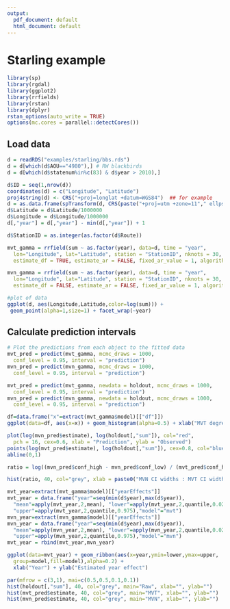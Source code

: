 ```yaml
---
output:
  pdf_document: default
  html_document: default
---
```


# Starling example

```r
library(sp)
library(rgdal)
library(ggplot2)
library(rrfields)
library(rstan)
library(dplyr)
rstan_options(auto_write = TRUE)
options(mc.cores = parallel::detectCores())
```

## Load data

```r

d = readRDS("examples/starling/bbs.rds")
d = d[which(d$AOU=="4980"),] # RW blackbirds
d = d[which(d$statenum%in%c(83) & d$year > 2010),] 

d$ID = seq(1,nrow(d))
coordinates(d) = c("Longitude", "Latitude")
proj4string(d) <- CRS("+proj=longlat +datum=WGS84")  ## for example
d = as.data.frame(spTransform(d, CRS(paste("+proj=utm +zone=11"," ellps=WGS84",sep=''))))
d$Latitude = d$Latitude/1000000
d$Longitude = d$Longitude/1000000
d[,"year"] = d[,"year"] - min(d[,"year"]) + 1

d$StationID = as.integer(as.factor(d$Route))

mvt_gamma = rrfield(sum ~ as.factor(year), data=d, time = "year", 
  lon="Longitude", lat="Latitude", station = "StationID", nknots = 30, obs_error = "gamma", covariance="squared-exponential",prior_gp_sigma = half_t(100, 0, 0.1), prior_gp_scale = half_t(100, 0, 0.05), prior_intercept = student_t(100, 3.5, 0.3), prior_beta = student_t(100, 0, 1), prior_sigma = half_t(10, 0, 0.5), 
  estimate_df = TRUE, estimate_ar = FALSE, fixed_ar_value = 1, algorithm="sampling", chains = 5L, warmup = 500, iter=1000, thin=1, control = list(adapt_delta = 0.99))

mvn_gamma = rrfield(sum ~ as.factor(year), data=d, time = "year", 
  lon="Longitude", lat="Latitude", station = "StationID", nknots = 30, obs_error = "gamma", covariance="squared-exponential",prior_gp_sigma = half_t(100, 0, 0.1), prior_gp_scale = half_t(100, 0, 0.05), prior_intercept = student_t(100, 3.5, 0.3), prior_beta = student_t(100, 0, 1), prior_sigma = half_t(10, 0, 0.5), 
  estimate_df = FALSE, estimate_ar = FALSE, fixed_ar_value = 1, algorithm="sampling", chains = 5L, warmup = 500, iter=1000, thin=1, control = list(adapt_delta = 0.99))

#plot of data
ggplot(d, aes(Longitude,Latitude,color=log(sum))) + 
 geom_point(alpha=1,size=1) + facet_wrap(~year)
```

## Calculate prediction intervals

```r
# Plot the predictions from each object to the fitted data
mvt_pred = predict(mvt_gamma, mcmc_draws = 1000,
  conf_level = 0.95, interval = "prediction")
mvn_pred = predict(mvn_gamma, mcmc_draws = 1000,
  conf_level = 0.95, interval = "prediction")

mvt_pred = predict(mvt_gamma, newdata = holdout, mcmc_draws = 1000,
  conf_level = 0.95, interval = "prediction")
mvn_pred = predict(mvn_gamma, newdata = holdout, mcmc_draws = 1000,
  conf_level = 0.95, interval = "prediction")
```


```r
df=data.frame("x"=extract(mvt_gamma$model)[["df"]])
ggplot(data=df, aes(x=x)) + geom_histogram(alpha=0.5) + xlab("MVT degrees of freedom")
```


```r
plot(log(mvn_pred$estimate), log(holdout[,"sum"]), col="red",
  pch = 16, cex=0.6, xlab = "Prediction", ylab = "Observed")
points(log(mvt_pred$estimate), log(holdout[,"sum"]), cex=0.8, col="blue")
abline(0,1)
```

```r

ratio = log((mvn_pred$conf_high - mvn_pred$conf_low) / (mvt_pred$conf_high - mvt_pred$conf_low))

hist(ratio, 40, col="grey", xlab = paste0("MVN CI widths : MVT CI widths"), main="")
```


```r

mvt_year=extract(mvt_gamma$model)[["yearEffects"]]
mvt_year = data.frame("year"=seq(min(d$year),max(d$year)), 
  "mean"=apply(mvt_year,2,mean), "lower"=apply(mvt_year,2,quantile,0.025),
  "upper"=apply(mvt_year,2,quantile,0.975),"model"="mvt")
mvn_year=extract(mvn_gamma$model)[["yearEffects"]]
mvn_year = data.frame("year"=seq(min(d$year),max(d$year)), 
  "mean"=apply(mvn_year,2,mean), "lower"=apply(mvn_year,2,quantile,0.025),
  "upper"=apply(mvn_year,2,quantile,0.975),"model"="mvn")
mvt_year = rbind(mvt_year,mvn_year)

ggplot(data=mvt_year) + geom_ribbon(aes(x=year,ymin=lower,ymax=upper,
  group=model,fill=model),alpha=0.2) + 
  xlab("Year") + ylab("Estimated year effect")
```

```r

par(mfrow = c(3,1), mai=c(0.5,0.5,0.1,0.1))
hist(holdout[,"sum"], 40, col="grey", main="Raw", xlab="", ylab="")
hist(mvt_pred$estimate, 40, col="grey", main="MVT", xlab="", ylab="")
hist(mvn_pred$estimate, 40, col="grey", main="MVN", xlab="", ylab="")
```
